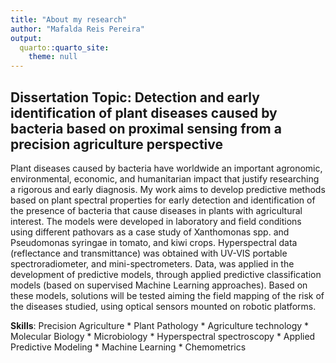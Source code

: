 ---
title: "About my research"
author: "Mafalda Reis Pereira"
output:
  quarto::quarto_site:
    theme: null
---

## **Dissertation Topic: Detection and early identification of plant diseases caused by bacteria based on proximal sensing from a precision agriculture perspective**

Plant diseases caused by bacteria have worldwide an important agronomic, environmental, economic, and humanitarian impact that justify researching a rigorous and early diagnosis. My work aims to develop predictive methods based on plant spectral properties for early detection and identification of the presence of bacteria that cause diseases in plants with agricultural interest. The models were developed in laboratory and field conditions using different pathovars as a case study of Xanthomonas spp. and Pseudomonas syringae in tomato, and kiwi crops. Hyperspectral data (reflectance and transmittance) was obtained with UV-VIS portable spectroradiometer, and mini-spectrometers. Data, was applied in the development of predictive models, through applied predictive classification models (based on supervised Machine Learning approaches). Based on these models, solutions will be tested aiming the field mapping of the risk of the diseases studied, using optical sensors mounted on robotic platforms.

**Skills**: Precision Agriculture \* Plant Pathology \* Agriculture technology \* Molecular Biology \* Microbiology \* Hyperspectral spectroscopy \* Applied Predictive Modeling \* Machine Learning \* Chemometrics
